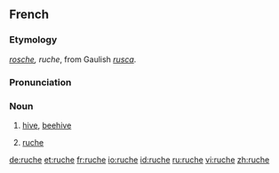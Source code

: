 ==French==
===Etymology===
{{OF.|fr}} ''[[rosche]], ruche'', from Gaulish ''[[rusca]]''.

===Pronunciation===
{{IPA|/ʁyʃ/}}

===Noun===
{{fr-noun|f}}

# [[hive]], [[beehive]]
# {{context|clothing|lang=fr}} [[#English|ruche]]

[[de:ruche]]
[[et:ruche]]
[[fr:ruche]]
[[io:ruche]]
[[id:ruche]]
[[ru:ruche]]
[[vi:ruche]]
[[zh:ruche]]